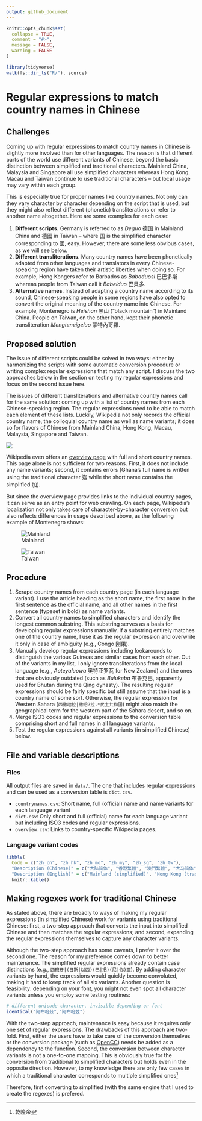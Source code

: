 ```yaml
---
output: github_document
---
```


<!-- README.md is generated from README.Rmd. Please edit that file -->

```r
knitr::opts_chunk$set(
  collapse = TRUE,
  comment = "#>",
  message = FALSE,
  warning = FALSE
)
```

```r
library(tidyverse)
walk(fs::dir_ls("R/"), source)
```

# Regular expressions to match country names in Chinese

<!-- badges: start -->
<!-- badges: end -->

## Challenges

Coming up with regular expressions to match country names in Chinese is slightly more involved than for other languages. The reason is that different parts of the world use different variants of Chinese, beyond the basic distinction between simplified and traditional characters. Mainland China, Malaysia and Singapore all use simplified characters whereas Hong Kong, Macau and Taiwan continue to use traditional characters -- but local usage may vary within each group. 

This is especially true for proper names like country names. Not only can they vary character by character depending on the script that is used, but they might also reflect different (phonetic) transliterations or refer to another name altogether. Here are some examples for each case:

1. **Different scripts.** Germany is referred to as *Deguo* 德国 in Mainland China and 德國 in Taiwan -- where 国 is the simplified character corresponding to 國, easy. However, there are some less obvious cases, as we will see below.
2. **Different transliterations**. Many country names have been phonetically adapted from other languages and translators in every Chinese-speaking region have taken their artistic liberties when doing so. For example, Hong Kongers refer to Barbados as *Babaduosi* 巴巴多斯 whereas people from Taiwan call it *Babeiduo* 巴貝多.
3. **Alternative names**. Instead of adapting a country name according to its sound, Chinese-speaking people in some regions have also opted to convert the original meaning of the country name into Chinese. For example, Montenegro is *Heishan* 黑山 ("black mountain") in Mainland China. People on Taiwan, on the other hand, kept their phonetic transliteration *Mengteneigeluo* 蒙特內哥羅.

## Proposed solution

The issue of different scripts could be solved in two ways: either by harmonizing the scripts with some automatic conversion procedure or writing complex regular expressions that match any script. I discuss the two approaches below in the section on testing my regular expressions and focus on the second issue here. 

The issues of different transliterations and alternative country names call for the same solution: coming up with a list of country names from each Chinese-speaking region. The regular expressions need to be able to match each element of these lists. Luckily, Wikipedia not only records the official country name, the colloquial country name as well as name variants; it does so for flavors of Chinese from Mainland China, Hong Kong, Macau, Malaysia, Singapore and Taiwan.

![](img/language_dropdown.png)

Wikipedia even offers an [overview page](https://zh.wikipedia.org/zh-cn/世界政區索引) with full and short country names. This page alone is not sufficient for two reasons. First, it does not include any name variants; second, it contains errors (Ghana's full name is written using the traditional character 迦 while the short name contains the simplified 加). 

But since the overview page provides links to the individual country pages, it can serve as an entry point for web crawling. On each page, Wikipedia's localization not only takes care of character-by-character conversion but also reflects differences in usage described above, as the following example of Montenegro shows:

![Mainland](img/montenegro_mainland.png)

![Taiwan](img/montenegro_taiwan.png)

## Procedure

1. Scrape country names from each country page (in each language variant). I use the article heading as the short name, the first name in the first sentence as the official name, and all other names in the first sentence (typeset in bold) as name variants. 
2. Convert all country names to simplified characters and identify the longest common substring. This substring serves as a basis for developing regular expressions manually. If a substring entirely matches one of the country name, I use it as the regular expression and overwrite it only in case of ambiguity (e.g., Congo 刚果).
3. Manually develop regular expressions including lookarounds to distinguish the various Guineas and similar cases from each other. Out of the variants in my list, I only ignore transliterations from the local language (e.g., *Aoteyaluowa* 奥特亚罗瓦 for New Zealand) and the ones that are obviously outdated (such as *Bulukeba* 布魯克巴, apparently used for Bhutan during the Qing dynasty). The resulting regular expressions should be fairly specific but still assume that the input is a country name of some sort. Otherwise, the regular expression for Western Sahara (`西撒哈拉|撒哈?拉.*民主共和国`) might also match the geographical term for the western part of the Sahara desert, and so on.
4. Merge ISO3 codes and regular expressions to the conversion table comprising short and full names in all language variants.
5. Test the regular expressions against all variants (in simplified Chinese) below.

## File and variable descriptions

### Files

All output files are saved in `data/`. The one that includes regular expressions and can be used as a conversion table is `dict.csv`.

- `countrynames.csv`: Short name, full (official) name and name variants for each language variant
- `dict.csv`: Only short and full (official) name for each language variant but including ISO3 codes and regular expressions. 
- `overview.csv`: Links to country-specific Wikipedia pages.

### Language variant codes
```r
tibble(
  Code = c("zh_cn", "zh_hk", "zh_mo", "zh_my", "zh_sg", "zh_tw"),
  "Description (Chinese)" = c("大陆简体", "香港繁體", "澳門繁體", "大马简体", "新加坡简体", "臺灣正體"),
  "Description (English)" = c("Mainland (simplified)", "Hong Kong (traditional)", "Macau (traditional)", "Malaysia (simplified)", "Singapore (simplified)", "Taiwan (traditional)")) %>% 
  knitr::kable()
```

## Making regexes work for traditional Chinese

As stated above, there are broadly to ways of making my regular expressions (in simplified Chinese) work for variants using traditional Chinese: first, a two-step approach that converts the input into simplified Chinese and then matches the regular expressions; and second, expanding the regular expressions themselves to capture any character variants.

Although the two-step approach has some caveats, I prefer it over the second one. The reason for my preference comes down to better maintenance. The simplified regular expressions already contain case distinctions (e.g., `西班牙|(日斯|以西)(巴|把)(尼|你)亚`). By adding character variants by hand, the expressions would quickly become convoluted, making it hard to keep track of all six variants. Another question is feasibility: depending on your font, you might not even spot all character variants unless you employ some testing routines:

```r
# different unicode character, invisible depending on font
identical("阿布哈茲","阿布哈兹")
```

With the two-step approach, maintenance is easy because it requires only one set of regular expressions. The drawbacks of this approach are two-fold. First, either the users have to take care of the conversion themselves or the conversion package (such as [OpenCC](https://github.com/BYVoid/OpenCC)) needs be added as a dependency to the function. Second, the conversion between character variants is not a one-to-one mapping. This is obviously true for the conversion from traditional to simplified characters but holds even in the opposite direction. However, to my knowledge there are only few cases in which a traditional character corresponds to multiple simplified ones^[乾隆帝]

Therefore, first converting to simplified (with the same engine that I used to create the regexes) is prefered.


